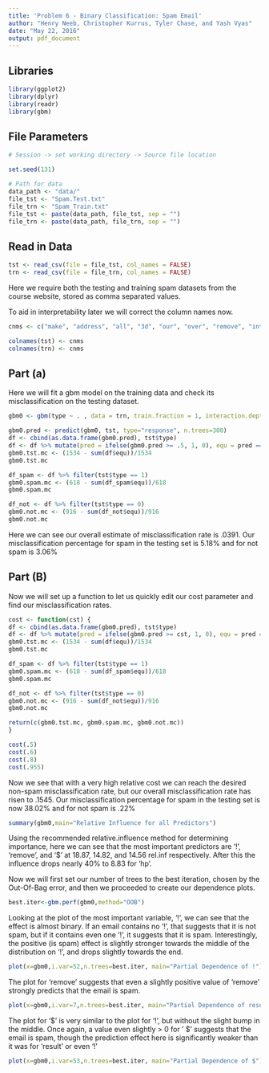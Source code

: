 ---
title: 'Problem 6 - Binary Classification: Spam Email'
author: "Henry Neeb, Christopher Kurrus, Tyler Chase, and Yash Vyas"
date: "May 22, 2016"
output: pdf_document
---

## Libraries

```{r, echo=FALSE, warning=FALSE}
library(ggplot2)
library(dplyr)
library(readr)
library(gbm)
```

## File Parameters

```{r}
# Session -> set working directory -> Source file location

set.seed(131)

# Path for data
data_path <- "data/"
file_tst <- "Spam.Test.txt"
file_trn <- "Spam_Train.txt"
file_tst <- paste(data_path, file_tst, sep = "")
file_trn <- paste(data_path, file_trn, sep = "")
```

## Read in Data

```{r}
tst <- read_csv(file = file_tst, col_names = FALSE)
trn <- read_csv(file = file_trn, col_names = FALSE)
```

Here we require both the testing and training spam datasets from the course website, stored as comma separated values.

To aid in interpretability later we will correct the column names now.

```{r}
cnms <- c("make", "address", "all", "3d", "our", "over", "remove", "internet","order", "mail", "receive", "will", "people", "report", "addresses","free", "business", "email", "you", "credit", "your", "font","000","money", "hp", "hpl", "george", "650", "lab", "labs", "telnet", "857", "data", "415", "85", "technology", "1999", "parts","pm", "direct", "cs", "meeting", "original", "project", "re","edu", "table", "conference", ";", "(", "[", "!", "$", "#", "CAPAVE", "CAPMAX", "CAPTOT","type") 

colnames(tst) <- cnms
colnames(trn) <- cnms

```


## Part (a)

Here we will fit a gbm model on the training data and check its misclassification on the testing dataset.

```{r}

gbm0 <- gbm(type ~ . , data = trn, train.fraction = 1, interaction.depth=4, shrinkage=.05,  n.trees=2500, bag.fraction=0.5, cv.folds=5, distribution="bernoulli")

gbm0.pred <- predict(gbm0, tst, type="response", n.trees=300)
df <- cbind(as.data.frame(gbm0.pred), tst$type)
df <- df %>% mutate(pred = ifelse(gbm0.pred >= .5, 1, 0), equ = pred == tst$type)
gbm0.tst.mc <- (1534 - sum(df$equ))/1534
gbm0.tst.mc

df_spam <- df %>% filter(tst$type == 1)
gbm0.spam.mc <- (618 - sum(df_spam$equ))/618
gbm0.spam.mc

df_not <- df %>% filter(tst$type == 0)
gbm0.not.mc <- (916 - sum(df_not$equ))/916
gbm0.not.mc
```

Here we can see our overall estimate of misclassification rate is .0391.  Our misclassification percentage for spam in the testing set is 5.18% and for not spam is 3.06%


## Part (B)

Now we will set up a function to let us quickly edit our cost parameter and find our misclassification rates.

```{r}

cost <- function(cst) {
df <- cbind(as.data.frame(gbm0.pred), tst$type)
df <- df %>% mutate(pred = ifelse(gbm0.pred >= cst, 1, 0), equ = pred == tst$type)
gbm0.tst.mc <- (1534 - sum(df$equ))/1534
gbm0.tst.mc

df_spam <- df %>% filter(tst$type == 1)
gbm0.spam.mc <- (618 - sum(df_spam$equ))/618
gbm0.spam.mc

df_not <- df %>% filter(tst$type == 0)
gbm0.not.mc <- (916 - sum(df_not$equ))/916
gbm0.not.mc

return(c(gbm0.tst.mc, gbm0.spam.mc, gbm0.not.mc))
}

cost(.5)
cost(.6)
cost(.8)
cost(.955)

```

Now we see that with a very high relative cost we can reach the desired non-spam misclassification rate, but our overall misclassification rate has risen to .1545.  Our misclassification percentage for spam in the testing set is now 38.02% and for not spam is .22%

```{r}

summary(gbm0,main="Relative Influence for all Predictors")

```

Using the recommended relative.influence method for determining importance, here we can see that the most important predictors are '!', 'remove', and '$' at 18.87, 14.82, and 14.56 rel.inf respectively.  After this the influence drops nearly 40% to 8.83 for 'hp'.



Now we will first set our number of trees to the best iteration, chosen by the Out-Of-Bag error, and then we proceeded to create our dependence plots.

```{r, warning=FALSE}

best.iter<-gbm.perf(gbm0,method="OOB")

```

Looking at the plot of the most important variable, '!', we can see that the effect is almost binary.  If an email contains no '!', that suggests that it is not spam, but if it contains even one '!', it suggests that it is spam.  Interestingly, the positive (is spam) effect is slightly stronger towards the middle of the distribution on '!', and drops slightly towards the end.  

```{r}
plot(x=gbm0,i.var=52,n.trees=best.iter, main="Partial Dependence of !") 
```

The plot for 'remove' suggests that even a slightly positive value of 'remove' strongly predicts that the email is spam.  

```{r}
plot(x=gbm0,i.var=7,n.trees=best.iter, main="Partial Dependence of result") 
```

The plot for '$' is very similar to the plot for '!', but without the slight bump in the middle.  Once again, a value even slightly > 0 for ' $' suggests that the email is spam, though the prediction effect here is significantly weaker than it was for 'result' or even '!'  

```{r}
plot(x=gbm0,i.var=53,n.trees=best.iter, main="Partial Dependence of $") 
```


